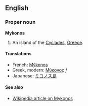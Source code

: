 ==English==
===Proper noun===
'''Mykonos'''

#An island of the [[Cyclades]], [[Greece]].

====Translations====
*French: [[Mýkonos]]
*Greek, modern: [[Μύκονος]] ''f''
*Japanese: [[ミコノス島]]

====See also====
*[[w:Mykonos|Wikipedia article on Mykonos]]